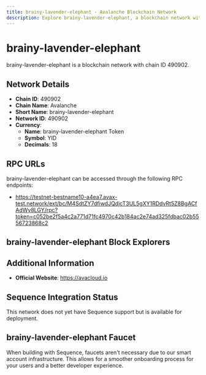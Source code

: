 ```yaml
--- 
title: brainy-lavender-elephant - Avalanche Blockchain Network
description: Explore brainy-lavender-elephant, a blockchain network with chain ID 490902. Learn about its native currency, brainy-lavender-elephant Token, and how to interact with the network.
---
```


# brainy-lavender-elephant

brainy-lavender-elephant is a blockchain network with chain ID 490902.

## Network Details

- **Chain ID**: 490902
- **Chain Name**: Avalanche
- **Short Name**: brainy-lavender-elephant
- **Network ID**: 490902
- **Currency**: 
  - **Name**: brainy-lavender-elephant Token
  - **Symbol**: YID
  - **Decimals**: 18

## RPC URLs

brainy-lavender-elephant can be accessed through the following RPC endpoints:

- https://testnet-bestname10-a4ea7.avax-test.network/ext/bc/M4SdtZY7dfiwdJQdjcT3UL5gXY1RDdvRt5Z8BgACfAdWy8LGY/rpc?token=c052be2f5a4c2a771d71fc4970c42b184ac2e74ad325fdbac02b5556723868c2

## brainy-lavender-elephant Block Explorers



## Additional Information

- **Official Website**: https://avacloud.io

## Sequence Integration Status

This network does not yet have Sequence support but is available for deployment.

## brainy-lavender-elephant Faucet

When building with Sequence, faucets aren't necessary due to our smart account infrastructure. This allows for a smoother onboarding process for your users and a better developer experience.
